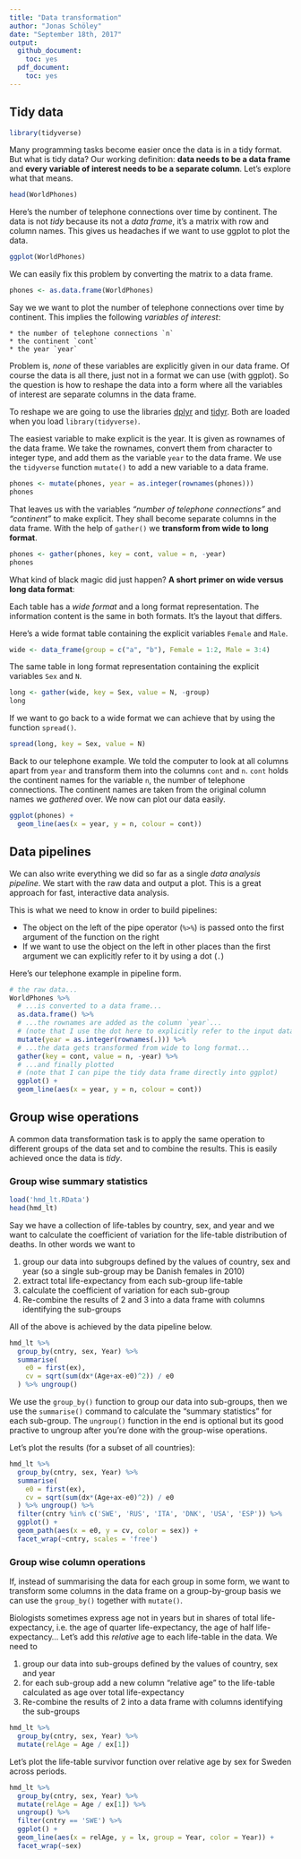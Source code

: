 ```yaml
---
title: "Data transformation"
author: "Jonas Schöley"
date: "September 18th, 2017"
output:
  github_document:
    toc: yes
  pdf_document:
    toc: yes
---
```


Tidy data
---------

```r
library(tidyverse)
```

Many programming tasks become easier once the data is in a tidy format. But what is tidy data? Our working definition: **data needs to be a data frame** and **every variable of interest needs to be a separate column**. Let's explore what that means.

```r
head(WorldPhones)
```

Here's the number of telephone connections over time by continent. The data is not *tidy* because its not a *data frame*, it's a matrix with row and column names. This gives us headaches if we want to use ggplot to plot the data.

```r
ggplot(WorldPhones)
```

We can easily fix this problem by converting the matrix to a data frame.

```r
phones <- as.data.frame(WorldPhones)
```

Say we we want to plot the number of telephone connections over time by continent. This implies the following *variables of interest*:

    * the number of telephone connections `n`
    * the continent `cont`
    * the year `year`

Problem is, *none* of these variables are explicitly given in our data frame. Of course the data is all there, just not in a format we can use (with ggplot). So the question is how to reshape the data into a form where all the variables of interest are separate columns in the data frame.

To reshape we are going to use the libraries [dplyr](https://cran.rstudio.com/web/packages/dplyr/vignettes/introduction.html) and [tidyr](https://cran.r-project.org/web/packages/tidyr/vignettes/tidy-data.html). Both are loaded when you load `library(tidyverse)`.

The easiest variable to make explicit is the year. It is given as rownames of the data frame. We take the rownames, convert them from character to integer type, and add them as the variable `year` to the data frame. We use the `tidyverse` function `mutate()` to add a new variable to a data frame.

```r
phones <- mutate(phones, year = as.integer(rownames(phones)))
phones
```

That leaves us with the variables *"number of telephone connections"* and *"continent"* to make explicit. They shall become separate columns in the data frame. With the help of `gather()` we **transform from wide to long format**.

```r
phones <- gather(phones, key = cont, value = n, -year)
phones
```

What kind of black magic did just happen? **A short primer on wide versus long data format**:

Each table has a *wide format* and a long format representation. The information content is the same in both formats. It's the layout that differs.

Here's a wide format table containing the explicit variables `Female` and `Male`.

```r
wide <- data_frame(group = c("a", "b"), Female = 1:2, Male = 3:4)
```

The same table in long format representation containing the explicit variables `Sex` and `N`.

```r
long <- gather(wide, key = Sex, value = N, -group)
long
```

If we want to go back to a wide format we can achieve that by using the function `spread()`.

```r
spread(long, key = Sex, value = N)
```

Back to our telephone example. We told the computer to look at all columns apart from `year` and transform them into the columns `cont` and `n`. `cont` holds the continent names for the variable `n`, the number of telephone connections. The continent names are taken from the original column names we *gathered* over. We now can plot our data easily.

```r
ggplot(phones) +
  geom_line(aes(x = year, y = n, colour = cont))
```

Data pipelines
--------------

We can also write everything we did so far as a single *data analysis pipeline*. We start with the raw data and output a plot. This is a great approach for fast, interactive data analysis.

This is what we need to know in order to build pipelines:

* The object on the left of the pipe operator (`%>%`) is passed onto the first argument of the function on the right
* If we want to use the object on the left in other places than the first argument we can explicitly refer to it by using a dot (`.`)

Here's our telephone example in pipeline form.

```r
# the raw data...
WorldPhones %>%
  # ...is converted to a data frame...
  as.data.frame() %>%
  # ...the rownames are added as the column `year`...
  # (note that I use the dot here to explicitly refer to the input data)
  mutate(year = as.integer(rownames(.))) %>%
  # ...the data gets transformed from wide to long format...
  gather(key = cont, value = n, -year) %>%
  # ...and finally plotted
  # (note that I can pipe the tidy data frame directly into ggplot)
  ggplot() +
  geom_line(aes(x = year, y = n, colour = cont))
```

Group wise operations
---------------------

A common data transformation task is to apply the same operation to different groups of the data set and to combine the results. This is easily achieved once the data is *tidy*.

### Group wise summary statistics

```r
load('hmd_lt.RData')
head(hmd_lt)
```

Say we have a collection of life-tables by country, sex, and year and we want to calculate the coefficient of variation for the life-table distribution of deaths. In other words we want to

1. group our data into subgroups defined by the values of country, sex and year (so a single sub-group may be Danish females in 2010)
2. extract total life-expectancy from each sub-group life-table
3. calculate the coefficient of variation for each sub-group
4. Re-combine the results of 2 and 3 into a data frame with columns identifying the sub-groups

All of the above is achieved by the data pipeline below.

```r
hmd_lt %>%
  group_by(cntry, sex, Year) %>%
  summarise(
    e0 = first(ex),
    cv = sqrt(sum(dx*(Age+ax-e0)^2)) / e0
  ) %>% ungroup()
```

We use the `group_by()` function to group our data into sub-groups, then we use the `summarise()` command to calculate the "summary statistics" for each sub-group. The `ungroup()` function in the end is optional but its good practive to ungroup after you're done with the group-wise operations.

Let's plot the results (for a subset of all countries):

```r
hmd_lt %>%
  group_by(cntry, sex, Year) %>%
  summarise(
    e0 = first(ex),
    cv = sqrt(sum(dx*(Age+ax-e0)^2)) / e0
  ) %>% ungroup() %>%
  filter(cntry %in% c('SWE', 'RUS', 'ITA', 'DNK', 'USA', 'ESP')) %>%
  ggplot() +
  geom_path(aes(x = e0, y = cv, color = sex)) +
  facet_wrap(~cntry, scales = 'free')
```

### Group wise column operations

If, instead of summarising the data for each group in some form, we want to transform some columns in the data frame on a group-by-group basis we can use the `group_by()` together with `mutate()`.

Biologists sometimes express age not in years but in shares of total life-expectancy, i.e. the age of quarter life-expectancy, the age of half life-expectancy... Let's add this *relative* age to each life-table in the data. We need to

1. group our data into sub-groups defined by the values of country, sex and year
2. for each sub-group add a new column "relative age" to the life-table calculated as age over total life-expectancy
3. Re-combine the results of 2 into a data frame with columns identifying the sub-groups

```r
hmd_lt %>%
  group_by(cntry, sex, Year) %>%
  mutate(relAge = Age / ex[1])
```

Let's plot the life-table survivor function over relative age by sex for Sweden across periods.

```r
hmd_lt %>%
  group_by(cntry, sex, Year) %>%
  mutate(relAge = Age / ex[1]) %>%
  ungroup() %>%
  filter(cntry == 'SWE') %>%
  ggplot() +
  geom_line(aes(x = relAge, y = lx, group = Year, color = Year)) +
  facet_wrap(~sex)
```
